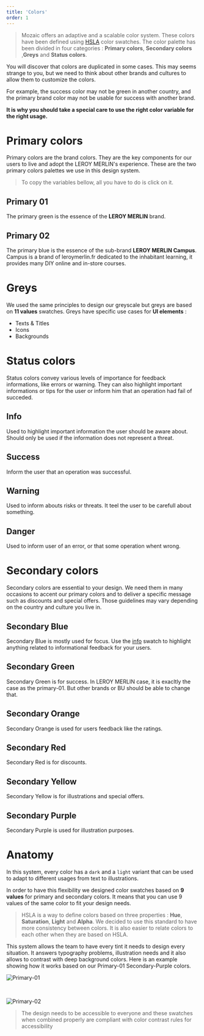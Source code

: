 ```yaml
---
title: 'Colors'
order: 1
---
```


> Mozaic offers an adaptive and a scalable color system. These colors have been defined using [HSLA](#hsla) color swatches. The color palette has been divided in four categories : **Primary colors**, **Secondary colors** ,**Greys** and **Status colors**.

You will discover that colors are duplicated in some cases. This may seems strange to you, but we need to think about other brands and cultures to allow them to customize the colors.

For example, the success color may not be green in another country, and the primary brand color may not be usable for success with another brand.

**It is why you should take a special care to use the right color variable for the right usage.**

# Primary colors

Primary colors are the brand colors. They are the key components for our users to live and adopt the LEROY MERLIN's experience. These are the two primary colors palettes we use in this design system.

> To copy the variables bellow, all you have to do is click on it.

## Primary 01

The primary green is the essence of the **LEROY MERLIN** brand.

<Swatch id="primary-01" />

## Primary 02

The primary blue is the essence of the sub-brand **LEROY MERLIN Campus**.
Campus is a brand of leroymerlin.fr dedicated to the inhabitant learning, it provides many DIY online and in-store courses.

<Swatch id="primary-02" />

# Greys

We used the same principles to design our greyscale but greys are based on **11 values** swatches. Greys have specific use cases for **UI elements** :

- Texts & Titles
- Icons
- Backgrounds

<Swatch id="grey" />

# Status colors

Status colors convey various levels of importance for feedback informations, like errors or warning. They can also highlight important informations or tips for the user or inform him that an operation had fail of succeded.

## Info

Used to highlight important information the user should be aware about.
Should only be used if the information does not represent a threat.

<Swatch id="info" />

## Success

Inform the user that an operation was successful.

<Swatch id="success" />

## Warning

Used to inform abouts risks or threats. It teel the user to be carefull about something.

<Swatch id="warning" />

## Danger

Used to inform user of an error, or that some operation whent wrong.

<Swatch id="danger" />

# Secondary colors

Secondary colors are essential to your design. We need them in many occasions to accent our primary colors and to deliver a specific message such as discounts and special offers. Those guidelines may vary depending on the country and culture you live in.

## Secondary Blue

Secondary Blue is mostly used for focus.
Use the [info]() swatch to highlight anything related to informational feedback for your users.

<Swatch id="secondary-blue" />

## Secondary Green

Secondary Green is for success. In LEROY MERLIN case, it is exacltly the case as the primary-01. But other brands or BU should be able to change that.

<Swatch id="secondary-green" />

## Secondary Orange

Secondary Orange is used for users feedback like the ratings.

<Swatch id="secondary-orange" />

## Secondary Red

Secondary Red is for discounts.

<Swatch id="secondary-red" />

## Secondary Yellow

Secondary Yellow is for illustrations and special offers.

<Swatch id="secondary-yellow" />

## Secondary Purple

Secondary Purple is used for illustration purposes.

<Swatch id="secondary-purple" />

# Anatomy

In this system, every color has a `dark` and a `light` variant that can be used to adapt to different usages from text to illustrations.

In order to have this flexibility we designed color swatches based on **9 values** for primary and secondary colors. It means that you can use 9 values of the same color to fit your design needs.

> HSLA is a way to define colors based on three properties : **Hue**, **Saturation**, **Light** and **Alpha**. We decided to use this standard to have more consistency between colors. It is also easier to relate colors to each other when they are based on HSLA.

This system allows the team to have every tint it needs to design every situation. It answers typography problems, illustration needs and it also allows to contrast with deep background colors. Here is an example showing how it works based on our Primary-01 Secondary-Purple colors.

![Primary-01](Primary-01.jpg)

<br />

![Primary-02](Primary-02.jpg)

> The design needs to be accessible to everyone and these swatches when combined properly are compliant with color contrast rules for accessibility
